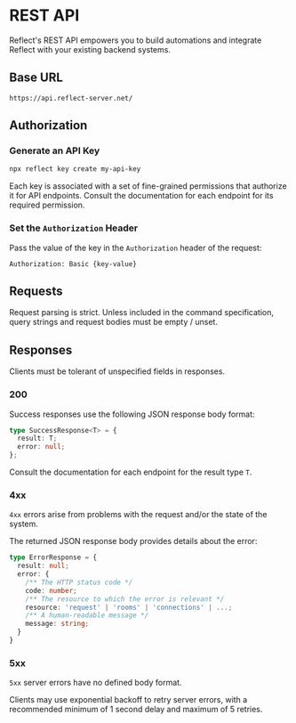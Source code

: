 
# REST API

Reflect's REST API empowers you to build automations and
integrate Reflect with your existing backend systems.

## Base URL

```http
https://api.reflect-server.net/
```

## Authorization

<Steps>

### Generate an API Key

```bash
npx reflect key create my-api-key
```

Each key is associated with a set of fine-grained permissions that authorize it
for API endpoints. Consult the documentation for each endpoint for its required permission.

### Set the `Authorization` Header

Pass the value of the key in the `Authorization` header of the request:

```http
Authorization: Basic {key-value}
```

</Steps>

## Requests

<Callout type="warning">
Request parsing is strict. Unless included in the command specification,
query strings and request bodies must be empty / unset.
</Callout>

## Responses


<Callout type="warning">
Clients must be tolerant of unspecified fields in responses.
</Callout>

### 200

Success responses use the following JSON response body format:

```typescript
type SuccessResponse<T> = {
  result: T;
  error: null;
};
```

Consult the documentation for each endpoint for the result type `T`.

### 4xx

`4xx` errors arise from problems with the request and/or the state of the system.

The returned JSON response body provides details about the error:

```typescript
type ErrorResponse = {
  result: null;
  error: {
    /** The HTTP status code */
    code: number;
    /** The resource to which the error is relevant */
    resource: 'request' | 'rooms' | 'connections' | ...;
    /** A human-readable message */
    message: string;
  }
}
```

### 5xx

`5xx` server errors have no defined body format.

Clients may use exponential backoff to retry server errors, with a recommended
minimum of 1 second delay and maximum of 5 retries.

